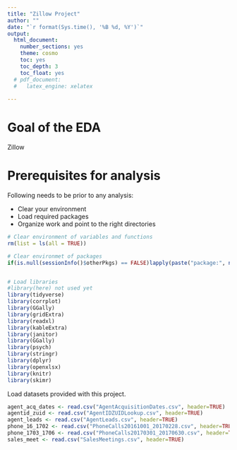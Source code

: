 ```yaml
---
title: "Zillow Project"
author: ""
date: "`r format(Sys.time(), '%B %d, %Y')`"
output:
  html_document:
    number_sections: yes
    theme: cosmo
    toc: yes
    toc_depth: 3
    toc_float: yes
  # pdf_document: 
  #   latex_engine: xelatex
  
---
```


# Goal of the EDA

Zillow

# Prerequisites for analysis

Following needs to be prior to any analysis:

+ Clear your environment
+ Load required packages
+ Organize work and point to the right directories



```r

# Clear environment of variables and functions
rm(list = ls(all = TRUE)) 

# Clear environmet of packages
if(is.null(sessionInfo()$otherPkgs) == FALSE)lapply(paste("package:", names(sessionInfo()$otherPkgs), sep=""), detach, character.only = TRUE, unload = TRUE)



```

```r
# Load libraries
#library(here) not used yet
library(tidyverse)
library(corrplot)
library(GGally)
library(gridExtra)
library(readxl)
library(kableExtra)
library(janitor)
library(GGally)
library(psych)
library(stringr)
library(dplyr)
library(openxlsx)
library(knitr)
library(skimr)

```


Load datasets provided with this project.


```r

agent_acq_dates <- read.csv("AgentAcquisitionDates.csv", header=TRUE)
agentid_zuid <- read.csv("AgentIDZUIDLookup.csv", header=TRUE)
agent_leads <- read.csv("AgentLeads.csv", header=TRUE)
phone_16_1702 <- read.csv("PhoneCalls20161001_20170228.csv", header=TRUE)
phone_1703_1706 <- read.csv("PhoneCalls20170301_20170630.csv", header=TRUE)
sales_meet <- read.csv("SalesMeetings.csv", header=TRUE)

```
























